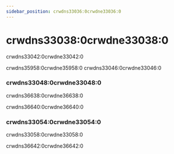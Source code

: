 ```yaml
---
sidebar_position: crwdns33036:0crwdne33036:0
---
```


# crwdns33038:0crwdne33038:0

crwdns33042:0crwdne33042:0

crwdns35958:0crwdne35958:0 crwdns33046:0crwdne33046:0

### crwdns33048:0crwdne33048:0

crwdns36638:0crwdne36638:0

crwdns36640:0crwdne36640:0

### crwdns33054:0crwdne33054:0

crwdns33058:0crwdne33058:0

crwdns36642:0crwdne36642:0
